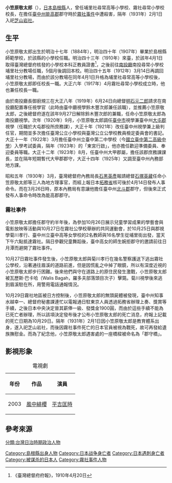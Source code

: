 {{Infobox person
|name        = 小笠原敬太郎
|image       = 
|image_size  = 
|caption     = 
|birth_date  = 1884年
|birth_place = {{EOJ}}[[島根縣|島根縣]]
|death_date  = 1930年10月27日
|death_place = {{TWN-JPN}}[[臺中州|臺中州]][[能高郡|能高郡]][[霧社|霧社]]
|occupation  = 小學校長、[[臺中州|臺中州]][[能高郡|能高郡]]郡守
}}

'''小笠原敬太郎'''（{{bd|1884年||1930年|10月27日}}），[[日本|日本]][[島根縣|島根縣]]人，曾任埔里社尋常高等小學校、霧社尋常小學校校長，在擔任[[臺中州|臺中州]][[能高郡|能高郡]]郡守時於[[霧社事件|霧社事件]]中遭殺害，隔年（1931年）2月1日入祀[[芝山岩#祭祀活動及神社設立|芝山岩社]]{{r|陳}}。

== 生平 ==
小笠原敬太郎出生於明治十七年（1884年），明治四十年（1907年）畢業於島根縣師範學校，於該縣的小學校任職{{r|陳}}。明治四十三年（1910年）來臺，於該年4月1日取得臺灣總督府核發的小學校本科正教員證書<ref>《臺灣總督府府報》，1910年4月20日</ref>，之後前往[[南投廳|南投廳]]南投尋常小學校埔里社分教場任職，5個月後調回本校{{r|陳}}。明治四十五年（1912年）3月14日再調回埔里社分教場，而由於該分教場在同年4月1日升格為埔里社尋常高等小學校後，小笠原敬太郎即任校長一職{{r|陳}}。大正六年（1917年）4月霧社尋常小學校成立時，他也兼任校長一職{{r|陳}}。

由於南投廳長御廚規三在大正八年（1919年）6月24日向總督[[明石元二郎|明石元二郎]]請求在南投廳配置專任視學官（此時由臺中廳視學鈴木豐次郎兼任該職），並推薦小笠原敬太郎，之後總督府遂在該年9月27日解除鈴木豐次郎的兼職，任命小笠原敬太郎為南投廳視學{{r|陳}}。次年（1920年）9月，小笠原敬太郎調任[[臺中市_(州轄市)|臺中市]]視學兼臺中州[[大屯郡|大屯郡]]視學（任職於大屯郡役所庶務課），大正十年（1921年）改任臺中州視學兼上級判任官，期間並多次擔任臺灣公立小學校與臺灣公立公學校教員檢定委員會的書記{{r|陳}}。大正十一年（1922年）3月擔任臺中州立臺中第二中學校（今[[國立臺中第二高級中學|國立臺中第二高級中學]]）入學考試委員，隔年（1923年）的「東宮行啟」，他亦擔任歡迎準備委員、奉迎委員等職{{r|陳}}。大正十二年（1923年）8月，任臺中州大甲郡屬，擔任該郡庶務課課長，並在隔年短期暫代大甲郡郡守，大正十四年（1925年）又調至臺中州內務部地方課{{r|陳}}。

昭和五年（1930年）3月，臺灣總督府內務局長[[石黑英彥|石黑英彥]]報請總督[[石塚英藏|石塚英藏]]任命小笠原敬太郎等三人為地方理事官，而經上報日本[[拓務省|拓務省]]核可後於4月14日發布人事命令{{r|陳}}。而在3月26日時，原本內務局有意讓他擔任臺中州[[北斗郡|北斗郡]]郡守，但後來正式發布人事命令時改為能高郡郡守{{r|陳}}。

===霧社事件===
小笠原敬太郎擔任郡守約半年後，為參加10月26日展示兒童學習成果的學藝會與電影放映等活動與10月27日在霧社公學校舉辦的共同運動會，於10月25日與郡視學菊川孝行、臺中州立臺中高等女學校的2名教師與16名學生從埔里街出發，當天下午六點抵達霧社{{r|陳}}。隔日參觀兒童舞蹈後，臺中高女的師生婉拒郡守的邀請前往日月潭而避開了霧社事件{{r|陳}}。

10月27日霧社事件發生後，小笠原敬太郎與菊川孝行在幾名警察護送下逃出霧社公學校，沿著通往眉溪的道路前進，但是因慌亂之中掉了眼鏡，所以有深度近視的小笠原敬太郎步行困難{{r|陳}}。後來他們與守在道路上的原住民發生激戰，小笠原敬太郎被瓦歷斯‧巴卡哈（Walis Bagah，羅多夫部落頭目次子）擊斃{{r|郭}}。菊川視學後來逃到眉溪駐在所，用警用電話通報情況。

10月29日霧社地區被日方控制後，小笠原敬太郎的無頭屍體被發現，臺中州知事水越幸一、總督府秘書課連忙以電報通日駐東京人員透過拓務省辦理上奏、獎賞等手續，之後日本中央決定晉其薪俸一級、發獎金1900圓，而由於這些手續不能為已死亡者辦理，所以該項決定發布後才公布小笠原敬太郎的死亡消息，府報上記載的死亡日期為10月29日{{r|陳}}。隔年（1931年）2月1日因小笠原敬太郎是教育體系出身，遂入祀芝山岩社，而後因霧社事件死亡的日本官員被視為戰死，故可再發給遺族撫慰金{{r|陳}}。而為了紀念他，小笠原敬太郎遇害處的一座橋樑被命名為「郡守橋」{{r|陳}}。

== 影視形象 ==
{| class="wikitable"
|+電視劇
!年份
!作品
!演員
|-
|2003
|[[風中緋櫻|風中緋櫻]]
|[[平吉匡時|平吉匡時]]
|}

== 參考來源 ==
{{reflist|refs=
<ref name="陳">{{cite journal|author=陳文添 |title=〈霧社事件死亡的能高郡郡守小笠原敬太郎〉|journal=《臺灣文獻別冊》39 |publisher=國史館臺灣文獻館 |pages=36─47頁|date=2011年12月}}</ref>
<ref name="郭">{{cite book|author=郭明正 |title=《真相‧巴萊》 |date=2011-10-05 |publisher=遠流 |pages=223─224頁}}</ref>
}}

[[Category:島根縣出身人物|Category:島根縣出身人物]]
[[Category:日本战争身亡者|Category:日本战争身亡者]]
[[Category:日本遇刺身亡者|Category:日本遇刺身亡者]]
[[Category:被谋杀的日本人|Category:被谋杀的日本人]]
[[分類:台灣日治時期政治人物|分類:台灣日治時期政治人物]]
[[Category:霧社事件人物|Category:霧社事件人物]]